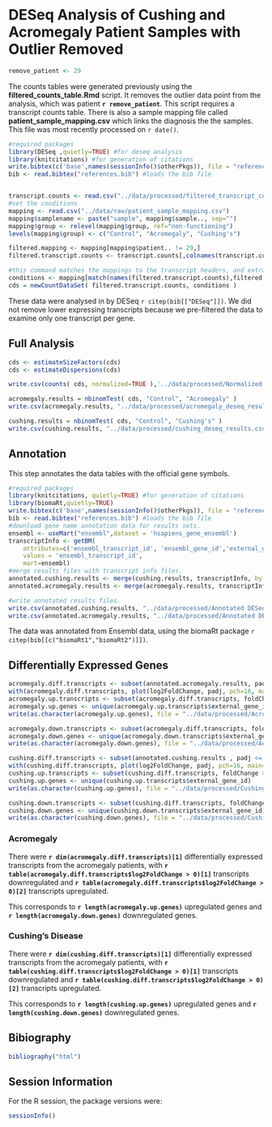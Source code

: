 DESeq Analysis of Cushing and Acromegaly Patient Samples with Outlier Removed
===============================================================================

```r
remove_patient <- 29
```

The counts tables were generated previously using the **filtered_counts_table.Rmd** script.  It removes the outlier data point from the analysis, which was patient **`r remove_patient`**.
This script requires a transcript counts table.  There is also a sample mapping file called **patient_sample_mapping.csv** which links the diagnosis the the samples.  This file was most recently processed on ```r date()```.

```r
#required packages
library(DESeq ,quietly=TRUE) #for deseq analysis
library(knitcitations) #for generation of citations
write.bibtex(c('base',names(sessionInfo()$otherPkgs)), file = "references.bib", append=T, create_key=F) #writes references to bibtex file
bib <- read.bibtex("references.bib") #loads the bib file


transcript.counts <- read.csv("../data/processed/filtered_transcript_counts_table.csv", row.names="X")
#set the conditions
mapping <- read.csv("../data/raw/patient_sample_mapping.csv")
mapping$samplename <- paste("sample", mapping$sample.., sep="")
mapping$group <- relevel(mapping$group, ref="non-functioning")
levels(mapping$group) <- c("Control", "Acromegaly", "Cushing's")

filtered.mapping <- mapping[mapping$patient.. != 29,]
filtered.transcript.counts <- transcript.counts[,colnames(transcript.counts) != mapping[mapping$patient.. == 29,]$samplename]
```

```r
#this command matches the mappings to the transcript headers, and extracts the conditions
conditions <- mapping[match(names(filtered.transcript.counts),filtered.mapping$samplename),]$group
cds = newCountDataSet( filtered.transcript.counts, conditions )
```

These data were analysed in  by DESeq `r citep(bib[["DESeq"]])`. We did not remove lower expressing transcripts because we pre-filtered the data to examine only one transcript per gene.  

Full Analysis
--------------

```r
cds <- estimateSizeFactors(cds)
cds <- estimateDispersions(cds)

write.csv(counts( cds, normalized=TRUE ),'../data/processed/Normalized Counts Table.csv')

acromegaly.results = nbinomTest( cds, "Control", "Acromegaly" )
write.csv(acromegaly.results, "../data/processed/acromegaly_deseq_results.csv")

cushing.results = nbinomTest( cds, "Control", "Cushing's" )
write.csv(cushing.results, "../data/processed/cushing_deseq_results.csv")
```



Annotation
-------------

This step annotates the data tables with the official gene symbols.

```r
#required packages
library(knitcitations, quietly=TRUE) #for generation of citations
library(biomaRt,quietly=TRUE)
write.bibtex(c('base',names(sessionInfo()$otherPkgs)), file = "references.bib", append=T, create_key=F) #writes references to bibtex file
bib <- read.bibtex("references.bib") #loads the bib file
#download gene name annotation data for results sets.
ensembl <- useMart("ensembl",dataset = 'hsapiens_gene_ensembl')
transcriptInfo <- getBM(
    attributes=c('ensembl_transcript_id', 'ensembl_gene_id','external_gene_id'), 
    values = 'ensembl_transcript_id',
    mart=ensembl)
#merge results files with transcript info files.
annotated.cushing.results <- merge(cushing.results, transcriptInfo, by.x="id", by.y="ensembl_transcript_id")
annotated.acromegaly.results <- merge(acromegaly.results, transcriptInfo, by.x="id", by.y="ensembl_transcript_id")

#write annotated results files.
write.csv(annotated.cushing.results, "../data/processed/Annotated DESeq Results - Cushing.csv")
write.csv(annotated.acromegaly.results, "../data/processed/Annotated DESeq Results - Acromegaly.csv")
```

The data was annotated from Ensembl data, using the biomaRt package `r citep(bib[[c("biomaRt1","biomaRt2")]])`.

Differentially Expressed Genes
--------------------------------
```r
acromegaly.diff.transcripts <- subset(annotated.acromegaly.results, padj <= 0.05) 
with(acromegaly.diff.transcripts, plot(log2FoldChange, padj, pch=16, main="Differentially Expressed Transcripts in Acromegaly Patients"))
acromegaly.up.transcripts <- subset(acromegaly.diff.transcripts, foldChange > 1)
acromegaly.up.genes <- unique(acromegaly.up.transcripts$external_gene_id)
write(as.character(acromegaly.up.genes), file = "../data/processed/Acromegaly Upregulated Genes.txt")

acromegaly.down.transcripts <- subset(acromegaly.diff.transcripts, foldChange < 1)
acromegaly.down.genes <- unique(acromegaly.down.transcripts$external_gene_id)
write(as.character(acromegaly.down.genes), file = "../data/processed/Acromegaly Downregulated Genes.txt")

cushing.diff.transcripts <- subset(annotated.cushing.results , padj <= 0.05) 
with(cushing.diff.transcripts, plot(log2FoldChange, padj, pch=16, main="Differentially Expressed Transcripts in Cushing's Patients"))
cushing.up.transcripts <- subset(cushing.diff.transcripts, foldChange > 1)
cushing.up.genes <- unique(cushing.up.transcripts$external_gene_id)
write(as.character(cushing.up.genes), file = "../data/processed/Cushing Upregulated genes.txt")

cushing.down.transcripts <- subset(cushing.diff.transcripts, foldChange < 1)
cushing.down.genes <- unique(cushing.down.transcripts$external_gene_id)
write(as.character(cushing.down.genes), file = "../data/processed/Cushing Downregulated Genes.txt")
```

### Acromegaly

There were **`r dim(acromegaly.diff.transcripts)[1]`** differentially expressed transcripts from the acromegaly patients, with **`r table(acromegaly.diff.transcripts$log2FoldChange > 0)[1]`** transcripts downregulated and **`r table(acromegaly.diff.transcripts$log2FoldChange > 0)[2]`** transcripts upregulated.

This corresponds to **`r length(acromegaly.up.genes)`** upregulated genes and **`r length(acromegaly.down.genes)`** downregulated genes.

### Cushing's Disease

There were **`r dim(cushing.diff.transcripts)[1]`** differentially expressed transcripts from the acromegaly patients, with **`r table(cushing.diff.transcripts$log2FoldChange > 0)[1]`** transcripts downregulated and **`r table(cushing.diff.transcripts$log2FoldChange > 0)[2]`** transcripts upregulated.

This corresponds to **`r length(cushing.up.genes)`** upregulated genes and **`r length(cushing.down.genes)`** downregulated genes.


Bibiography
------------
```r
bibliography("html") 
```

Session Information
-------------------

For the R session, the package versions were:
```r
sessionInfo()
```
